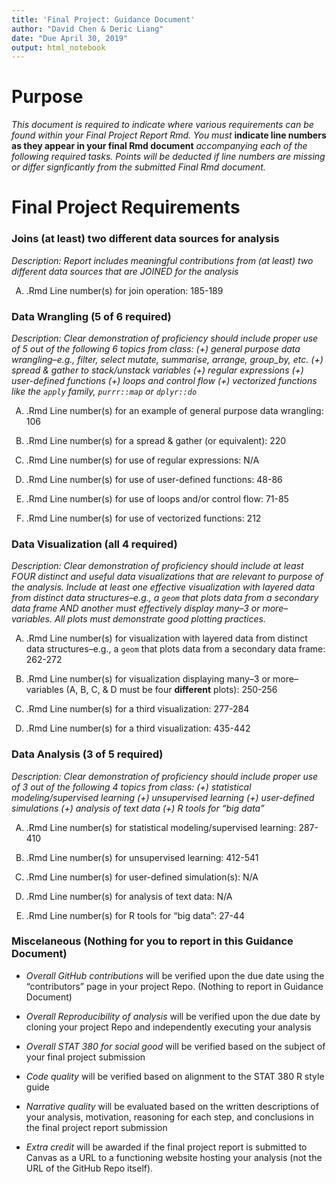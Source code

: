 ```yaml
---
title: 'Final Project: Guidance Document'
author: "David Chen & Deric Liang"
date: "Due April 30, 2019"
output: html_notebook
---
```


# Purpose

*This document is required to indicate where various requirements can be found within your Final Project Report Rmd.  You must* **indicate line numbers as they appear in your final Rmd document** *accompanying each of the following required tasks. Points will be deducted if line numbers are missing or differ signficantly from the submitted Final Rmd document.*  


# Final Project Requirements

### Joins (at least) two different data sources for analysis

*Description: Report includes meaningful contributions from (at least) two different data sources that are JOINED for the analysis*

(A) .Rmd Line number(s) for join operation: 185-189



### Data Wrangling (5 of 6 required)

*Description: Clear demonstration of proficiency should include proper use of 5 out of the following 6 topics from class: (+) general purpose data wrangling--e.g., filter, select mutate, summarise, arrange, group_by, etc. (+) spread & gather to stack/unstack variables (+) regular expressions (+) user-defined functions (+) loops and control flow (+) vectorized functions like the `apply` family, `purrr::map` or `dplyr::do`*

(A) .Rmd Line number(s) for an example of general purpose data wrangling: 106


(B) .Rmd Line number(s) for a spread & gather (or equivalent): 220


(C) .Rmd Line number(s) for use of regular expressions: N/A


(D) .Rmd Line number(s) for use of user-defined functions: 48-86


(E) .Rmd Line number(s) for use of loops and/or control flow: 71-85


(F) .Rmd Line number(s) for use of vectorized functions: 212


### Data Visualization (all 4 required)

*Description: Clear demonstration of proficiency should include at least FOUR distinct and useful data visualizations that are relevant to purpose of the analysis. Include at least one effective visualization with layered data from distinct data structures--e.g., a `geom` that plots data from a secondary data frame AND another must effectively display many--3 or more--variables. All plots must demonstrate good plotting practices.*

(A) .Rmd Line number(s) for visualization with layered data from distinct data structures--e.g., a `geom` that plots data from a secondary data frame: 262-272


(B) .Rmd Line number(s) for visualization displaying many--3 or more--variables (A, B, C, & D must be four **different** plots): 250-256


(C) .Rmd Line number(s) for a third visualization: 277-284


(D) .Rmd Line number(s) for a third visualization: 435-442




### Data Analysis (3 of 5 required)

*Description: Clear demonstration of proficiency should include proper use of 3 out of the following 4 topics from class: (+) statistical modeling/supervised learning (+) unsupervised learning (+) user-defined simulations (+) analysis of text data (+) R tools for "big data"*

(A) .Rmd Line number(s) for statistical modeling/supervised learning: 287-410 


(B) .Rmd Line number(s) for unsupervised learning: 412-541


(C) .Rmd Line number(s) for user-defined simulation(s): N/A


(D) .Rmd Line number(s) for analysis of text data: N/A


(E) .Rmd Line number(s) for R tools for "big data": 27-44




### Miscelaneous (Nothing for you to report in this Guidance Document)

- *Overall GitHub contributions* will be verified upon the due date using the "contributors" page in your project Repo.  (Nothing to report in Guidance Document)

- *Overall Reproducibility of analysis* will be verified upon the due date by cloning your project Repo and independently executing your analysis

- *Overall STAT 380 for social good* will be verified based on the subject of your final project submission

- *Code quality* will be verified based on alignment to the STAT 380 R style guide

- *Narrative quality* will be evaluated based on the written descriptions of your analysis, motivation, reasoning for each step, and conclusions in the final project report submission

- *Extra credit* will be awarded if the final project report is submitted to Canvas as a URL to a functioning website hosting your analysis (not the URL of the GitHub Repo itself).

